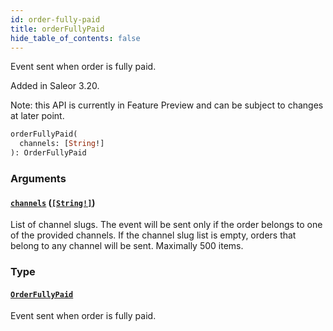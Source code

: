 ```yaml
---
id: order-fully-paid
title: orderFullyPaid
hide_table_of_contents: false
---
```


Event sent when order is fully paid.

Added in Saleor 3.20.

Note: this API is currently in Feature Preview and can be subject to changes at later point.

```graphql
orderFullyPaid(
  channels: [String!]
): OrderFullyPaid
```

### Arguments

#### [`channels`](#) ([`[String!]`](../../../developer/api-reference/scalars/string))

List of channel slugs. The event will be sent only if the order belongs to one of the provided channels. If the channel slug list is empty, orders that belong to any channel will be sent. Maximally 500 items.

### Type

#### [`OrderFullyPaid`](../../../developer/api-reference/objects/order-fully-paid)

Event sent when order is fully paid.
